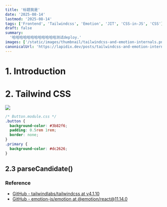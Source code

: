 ```yaml
---
title: '标题我是'
date: '2025-08-14'
lastmod: '2025-08-14'
tags: ['Frontend', 'Tailwindcss', 'Emotion', 'JIT', 'CSS-in-JS', 'CSS']
draft: false
summary:
  '哈哈哈哈哈哈哈哈哈哈哈哈测试deploy.'
images: ['/static/images/thumbnail/tailwindcss-and-emotion-internals.png']
canonicalUrl: 'https://lapidix.dev/posts/tailwindcss-and-emotion-internals/'
---
```


# 1. Introduction


# 2. Tailwind CSS


![](/static/images/tailwindcss-and-emotion-internals/tailwind-architecture.png)


```css
/* Button.module.css */
.button {
  background-color: #3b82f6;
  padding: 0.5rem 1rem;
  border: none;
}
.primary {
  background-color: #dc2626;
}
```


## 2.3 parseCandidate()




### Reference

- [GitHub - tailwindlabs/tailwindcss at v4.1.10](https://github.com/tailwindlabs/tailwindcss/tree/v4.1.10)
- [GitHub - emotion-js/emotion at @emotion/react@11.14.0](https://github.com/emotion-js/emotion/tree/%40emotion/react%4011.14.0)
